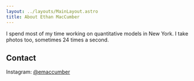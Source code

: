 ```yaml
---
layout: ../layouts/MainLayout.astro
title: About Ethan MacCumber
---
```


<div class="markdown-content">

I spend most of my time working on quantitative models in New York. I take photos too, sometimes 24 times a second.

## Contact

Instagram: [@emaccumber](https://instagram.com/emaccumber)

</div>

<style>{`
  .markdown-content {
    max-width: 600px;
    margin: 0 auto;
    padding: 3rem 2rem;
    line-height: 1.7;
    font-size: 1rem;
  }

  .markdown-content h2 {
    font-size: 1.5rem;
    font-weight: 600;
    margin: 2.5rem 0 1.5rem 0;
    color: #333;
  }

  body.dark-mode .markdown-content h2 {
    color: #fff;
  }

  .markdown-content p {
    margin: 1.5rem 0;
    color: #555;
  }

  body.dark-mode .markdown-content p {
    color: #ddd;
  }

  .markdown-content a {
    color: #0066cc;
    text-decoration: underline;
  }

  body.dark-mode .markdown-content a {
    color: #66aaff;
  }

  @media (max-width: 768px) {
    .markdown-content {
      padding: 1rem;
      font-size: 1rem;
    }
  }
`}</style>